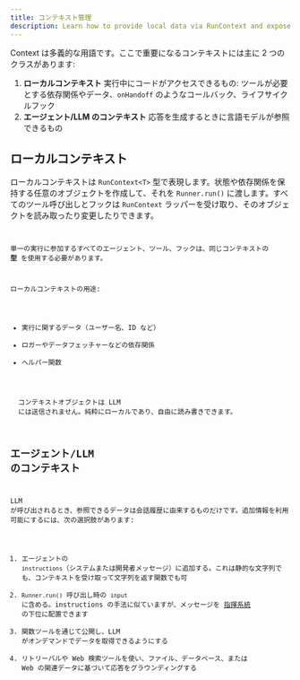 ```yaml
---
title: コンテキスト管理
description: Learn how to provide local data via RunContext and expose context to the LLM
---
```



Context は多義的な用語です。ここで重要になるコンテキストには主に 2 つのクラスがあります:

1. **ローカルコンテキスト** 実行中にコードがアクセスできるもの: ツールが必要とする依存関係やデータ、`onHandoff` のようなコールバック、ライフサイクルフック
2. **エージェント/LLM のコンテキスト** 応答を生成するときに言語モデルが参照できるもの

## ローカルコンテキスト

ローカルコンテキストは `RunContext<T>` 型で表現します。状態や依存関係を保持する任意のオブジェクトを作成して、それを `Runner.run()` に渡します。すべてのツール呼び出しとフックは `RunContext` ラッパーを受け取り、そのオブジェクトを読み取ったり変更したりできます。

<Code
  lang="typescript"
  code={localContextExample}
  title="ローカルコンテキストの例"
/>

単一の実行に参加するすべてのエージェント、ツール、フックは、同じコンテキストの **型** を使用する必要があります。

ローカルコンテキストの用途:

- 実行に関するデータ（ユーザー名、ID など）
- ロガーやデータフェッチャーなどの依存関係
- ヘルパー関数

<Aside type="note">
  コンテキストオブジェクトは LLM
  には送信されません。純粋にローカルであり、自由に読み書きできます。
</Aside>

## エージェント/LLM のコンテキスト

LLM が呼び出されるとき、参照できるデータは会話履歴に由来するものだけです。追加情報を利用可能にするには、次の選択肢があります:

1. エージェントの `instructions`（システムまたは開発者メッセージ）に追加する。これは静的な文字列でも、コンテキストを受け取って文字列を返す関数でも可
2. `Runner.run()` 呼び出し時の `input` に含める。instructions の手法に似ていますが、メッセージを [指揮系統](https://cdn.openai.com/spec/model-spec-2024-05-08.html#follow-the-chain-of-command) の下位に配置できます
3. 関数ツールを通じて公開し、LLM がオンデマンドでデータを取得できるようにする
4. リトリーバルや Web 検索ツールを使い、ファイル、データベース、または Web の関連データに基づいて応答をグラウンディングする
